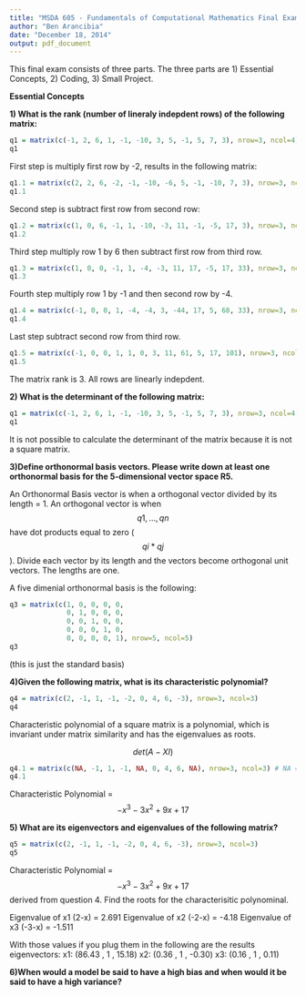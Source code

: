 ```yaml
---
title: "MSDA 605 - Fundamentals of Computational Mathematics Final Exam"
author: "Ben Arancibia"
date: "December 18, 2014"
output: pdf_document
---
```


This final exam consists of three parts. The three parts are 1) Essential Concepts, 2) Coding, 3) Small Project.

__**Essential Concepts**__

**1) What is the rank (number of lineraly indepdent rows) of the following matrix:**

```r
q1 = matrix(c(-1, 2, 6, 1, -1, -10, 3, 5, -1, 5, 7, 3), nrow=3, ncol=4)
q1
```

First step is multiply first row by -2, results in the following matrix:
```r
q1.1 = matrix(c(2, 2, 6, -2, -1, -10, -6, 5, -1, -10, 7, 3), nrow=3, ncol=4)
q1.1
```

Second step is subtract first row from second row:
```r
q1.2 = matrix(c(1, 0, 6, -1, 1, -10, -3, 11, -1, -5, 17, 3), nrow=3, ncol=4)
q1.2
```

Third step multiply row 1 by 6 then subtract first row from third row.

```r
q1.3 = matrix(c(1, 0, 0, -1, 1, -4, -3, 11, 17, -5, 17, 33), nrow=3, ncol=4)
q1.3
```

Fourth step multiply row 1 by -1 and then second row by -4.

```r
q1.4 = matrix(c(-1, 0, 0, 1, -4, -4, 3, -44, 17, 5, 68, 33), nrow=3, ncol=4)
q1.4
```

Last step subtract second row from third row.

```r
q1.5 = matrix(c(-1, 0, 0, 1, 1, 0, 3, 11, 61, 5, 17, 101), nrow=3, ncol=4)
q1.5
```

The matrix rank is 3. All rows are linearly indepdent.

**2) What is the determinant of the following matrix:**

```r
q1 = matrix(c(-1, 2, 6, 1, -1, -10, 3, 5, -1, 5, 7, 3), nrow=3, ncol=4)
q1
```

It is not possible to calculate the determinant of the matrix because it is not a square matrix.

**3)Define orthonormal basis vectors. Please write down at least one orthonormal basis for the 5-dimensional vector space R5.**

An Orthonormal Basis vector is when a orthogonal vector divided by its length = 1. An orthogonal vector is when $$q1,...,qn$$ have dot products equal to zero ($$qi * qj$$). Divide each vector by its length and the vectors become orthogonal unit vectors. The lengths are one.

A five dimenial orthonormal basis is the following:

```r
q3 = matrix(c(1, 0, 0, 0, 0, 
              0, 1, 0, 0, 0, 
              0, 0, 1, 0, 0,
              0, 0, 0, 1, 0,
              0, 0, 0, 0, 1), nrow=5, ncol=5)
q3
```

(this is just the standard basis)

**4)Given the following matrix, what is its characteristic polynomial?**
```r
q4 = matrix(c(2, -1, 1, -1, -2, 0, 4, 6, -3), nrow=3, ncol=3)
q4
```

Characteristic polynomial of a square matrix is a polynomial, which is invariant under matrix similarity and has the eigenvalues as roots. 

$$det(A - XI)$$
```r
q4.1 = matrix(c(NA, -1, 1, -1, NA, 0, 4, 6, NA), nrow=3, ncol=3) # NA = X in this matrix
q4.1
```


Characteristic Polynomial = $$-x^3 - 3x^2 + 9x +17$$

**5) What are its eigenvectors and eigenvalues of the following matrix?**
```r
q5 = matrix(c(2, -1, 1, -1, -2, 0, 4, 6, -3), nrow=3, ncol=3)
q5
```

Characteristic Polynomial = $$-x^3 - 3x^2 + 9x +17$$ derived from question 4. Find the roots for the characterisitic polynominal.

Eigenvalue of x1 (2-x) = 2.691
Eigenvalue of x2 (-2-x) = -4.18
Eigenvalue of x3 (-3-x) = -1.511

With those values if you plug them in the following are the results eigenvectors:
x1: (86.43 , 1 , 15.18)
x2: (0.36 , 1 , -0.30)
x3: (0.16 , 1 , 0.11)

**6)When would a model be said to have a high bias and when would it be said to have a high variance?**








